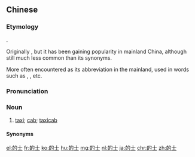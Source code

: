 ==Chinese==
{{zh-forms}}

===Etymology===
{{bor|zh|en|taxi}}.

Originally {{etyl|yue|zh}}, but it has been gaining popularity in mainland China, although still much less common than its synonyms.

More often encountered as its abbreviation {{zh-l|的|tr=dí, dī|taxi}} in the mainland, used in words such as {{zh-l|打的|to catch a taxi}}, {{zh-l|的哥|male taxi driver}}, etc.

===Pronunciation===
{{zh-pron
|m=díshì,dīshì
|c=dik1 si6-2
|c-t=det2 si4*
|md=dék*dĭk-sê̤ṳ
|mn=xm:tek-sî/qz:tiak-sî/zz:tek-sū
|w=2tiq sr
|cat=n
}}

===Noun===
{{zh-noun}}

# {{lb|zh|chiefly|Cantonese|Min}} [[taxi]]; [[cab]]; [[taxicab]] {{zh-mw|輛|c:架}}

====Synonyms====
{{zh-dial|出租汽車}}

[[el:的士]]
[[fr:的士]]
[[ko:的士]]
[[hu:的士]]
[[mg:的士]]
[[nl:的士]]
[[ja:的士]]
[[chr:的士]]
[[zh:的士]]
